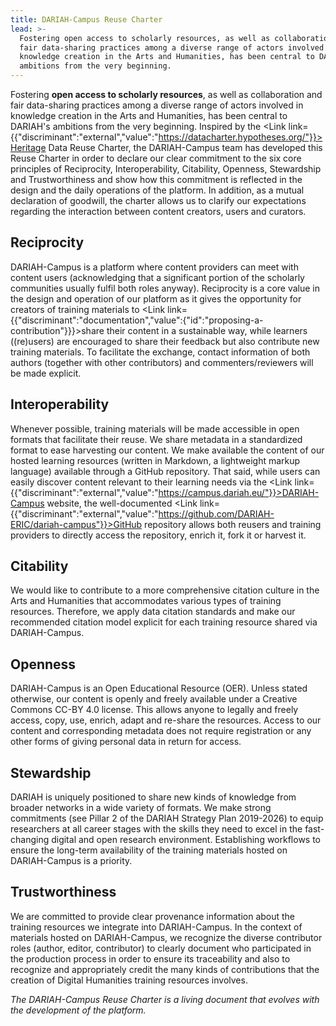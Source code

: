 ```yaml
---
title: DARIAH-Campus Reuse Charter
lead: >-
  Fostering open access to scholarly resources, as well as collaboration and
  fair data-sharing practices among a diverse range of actors involved in
  knowledge creation in the Arts and Humanities, has been central to DARIAH's
  ambitions from the very beginning.
---
```

Fostering **open access to scholarly resources**, as well as collaboration and fair data-sharing practices among a diverse range of actors involved in knowledge creation in the Arts and Humanities, has been central to DARIAH's ambitions from the very beginning. Inspired by the <Link link={{"discriminant":"external","value":"https://datacharter.hypotheses.org/"}}>Heritage Data Reuse Charter</Link>, the DARIAH-Campus team has developed this Reuse Charter in order to declare our clear commitment to the six core principles of Reciprocity, Interoperability, Citability, Openness, Stewardship and Trustworthiness and show how this commitment is reflected in the design and the daily operations of the platform. In addition, as a mutual declaration of goodwill, the charter allows us to clarify our expectations regarding the interaction between content creators, users and curators.

## Reciprocity

DARIAH-Campus is a platform where content providers can meet with content users (acknowledging that a significant portion of the scholarly communities usually fulfil both roles anyway). Reciprocity is a core value in the design and operation of our platform as it gives the opportunity for creators of training materials to <Link link={{"discriminant":"documentation","value":{"id":"proposing-a-contribution"}}}>share their content</Link> in a sustainable way, while learners ((re)users) are encouraged to share their feedback but also contribute new training materials. To facilitate the exchange, contact information of both authors (together with other contributors) and commenters/reviewers will be made explicit.

## Interoperability

Whenever possible, training materials will be made accessible in open formats that facilitate their reuse. We share metadata in a standardized format to ease harvesting our content. We make available the content of our hosted learning resources (written in Markdown, a lightweight markup language) available through a GitHub repository. That said, while users can easily discover content relevant to their learning needs via the <Link link={{"discriminant":"external","value":"https://campus.dariah.eu/"}}>DARIAH-Campus website</Link>, the well-documented <Link link={{"discriminant":"external","value":"https://github.com/DARIAH-ERIC/dariah-campus"}}>GitHub repository</Link> allows both reusers and training providers to directly access the repository, enrich it, fork it or harvest it.

## Citability

We would like to contribute to a more comprehensive citation culture in the Arts and Humanities that accommodates various types of training resources. Therefore, we apply data citation standards and make our recommended citation model explicit for each training resource shared via DARIAH-Campus.

## Openness

DARIAH-Campus is an Open Educational Resource (OER). Unless stated otherwise, our content is openly and freely available under a Creative Commons CC-BY 4.0 license. This allows anyone to legally and freely access, copy, use, enrich, adapt and re-share the resources. Access to our content and corresponding metadata does not require registration or any other forms of giving personal data in return for access.

## Stewardship

DARIAH is uniquely positioned to share new kinds of knowledge from broader networks in a wide variety of formats. We make strong commitments (see Pillar 2 of the DARIAH Strategy Plan 2019-2026) to equip researchers at all career stages with the skills they need to excel in the fast-changing digital and open research environment. Establishing workflows to ensure the long-term availability of the training materials hosted on DARIAH-Campus is a priority.

## Trustworthiness

We are committed to provide clear provenance information about the training resources we integrate into DARIAH-Campus. In the context of materials hosted on DARIAH-Campus, we recognize the diverse contributor roles (author, editor, contributor) to clearly document who participated in the production process in order to ensure its traceability and also to recognize and appropriately credit the many kinds of contributions that the creation of Digital Humanities training resources involves.

*The DARIAH-Campus Reuse Charter is a living document that evolves with the development of the platform.*
